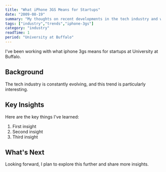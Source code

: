 ```yaml
---
title: "What iPhone 3GS Means for Startups"
date: "2009-08-19"
summary: "My thoughts on recent developments in the tech industry and what they mean for developers."
tags: ["industry","trends","iphone-3gs"]
category: "industry"
readTime: 1
period: "University at Buffalo"
---
```


I've been working with what iphone 3gs means for startups at University at Buffalo.

## Background

The tech industry is constantly evolving, and this trend is particularly interesting.

## Key Insights

Here are the key things I've learned:

1. First insight
2. Second insight
3. Third insight

## What's Next

Looking forward, I plan to explore this further and share more insights.

